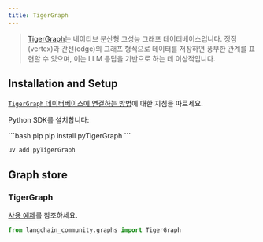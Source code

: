 ```yaml
---
title: TigerGraph
---
```


>[TigerGraph](https://www.tigergraph.com/tigergraph-db/)는 네이티브 분산형 고성능 그래프 데이터베이스입니다.
> 정점(vertex)과 간선(edge)의 그래프 형식으로 데이터를 저장하면 풍부한 관계를 표현할 수 있으며,
> 이는 LLM 응답을 기반으로 하는 데 이상적입니다.

## Installation and Setup

[`TigerGraph` 데이터베이스에 연결하는 방법](https://docs.tigergraph.com/pytigergraph/current/getting-started/connection)에 대한 지침을 따르세요.

Python SDK를 설치합니다:

<CodeGroup>
```bash pip
pip install pyTigerGraph
```

```bash uv
uv add pyTigerGraph
```
</CodeGroup>

## Graph store

### TigerGraph

[사용 예제](/oss/integrations/graphs/tigergraph)를 참조하세요.

```python
from langchain_community.graphs import TigerGraph
```